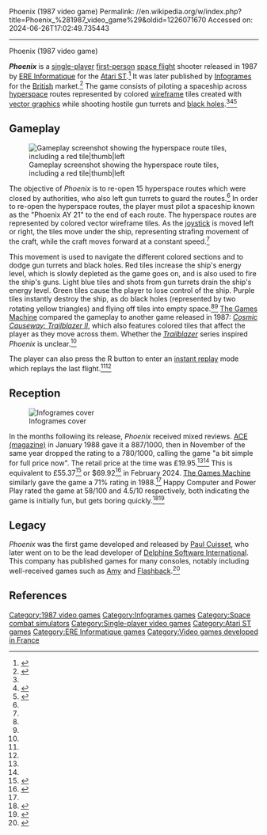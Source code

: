 Phoenix (1987 video game)
Permalink: //en.wikipedia.org/w/index.php?title=Phoenix_%281987_video_game%29&oldid=1226071670
Accessed on: 2024-06-26T17:02:49.735443



------
Phoenix (1987 video game)
{{Short description|1987 video game}}

{{Infobox videogame
| title = Phoenix
| publisher = [[ERE Informatique]]<br/>[[Infogrames]]
| writer = Patrick Guillemet<br/>Paul Cuisset
| artist = Christophe Bonnet<br/>Michel Rho
| composer = [[Philippe Ulrich]]
| platforms = [[Atari ST]]
| released = 1987
| genre = [[Space combat game]]
| modes = single-player
| programmer = Patrick Guillemet<br/>[[Paul Cuisset]]
| image = Phoenix 1987 cover art.jpg
| caption = ERE Informatique cover
}}

'''''Phoenix''''' is a [[Single-player video game|single-player]] [[First-person shooter|first-person]] [[Space flight simulation game|space flight]] shooter released in 1987 by [[ERE Informatique]] for the [[Atari ST]].<ref name=":1">{{Cite web |title=Phoenix (1987) |url=https://www.mobygames.com/game/53205/phoenix/ |access-date=2024-02-04 |website=MobyGames |language=en}}</ref> It was later published by [[Infogrames]] for the [[United Kingdom|British]] market.<ref name=":0">{{Cite book |url=http://archive.org/details/thegamesmachine-magazine-03 |title=The Games Machine Magazine Issue 03}}</ref> The game consists of piloting a spaceship across [[hyperspace]] routes represented by colored [[Wire-frame model|wireframe]] tiles created with [[vector graphics]] while shooting hostile gun turrets and [[Black hole|black holes]].<ref name=":0" /><ref name=":2">{{Cite book |url=http://archive.org/details/ace-magazine-04 |title=ACE Magazine Issue 04 |date=January 1988}}</ref><ref name=":3">{{Cite book |url=http://archive.org/details/ace-magazine-13 |title=ACE Magazine Issue 13 |date=November 1988}}</ref>

== Gameplay ==
[[File:Phoenix-1987-screenshot.png|Gameplay screenshot showing the hyperspace route tiles, including a red tile|thumb|left]]

The objective of ''Phoenix'' is to re-open 15 hyperspace routes which were closed by authorities, who also left gun turrets to guard the routes.<ref name=":1" /> In order to re-open the hyperspace routes, the player must pilot a spaceship known as the "Phoenix AY 21" to the end of each route. The hyperspace routes are represented by colored vector wireframe tiles. As the [[joystick]] is moved left or right, the tiles move under the ship, representing strafing movement of the craft, while the craft moves forward at a constant speed.<ref name=":0" />

This movement is used to navigate the different colored sections and to dodge gun turrets and black holes. Red tiles increase the ship's energy level, which is slowly depleted as the game goes on, and is also used to fire the ship's guns. Light blue tiles and shots from gun turrets drain the ship's energy level. Green tiles cause the player to lose control of the ship. Purple tiles instantly destroy the ship, as do black holes (represented by two rotating yellow triangles) and flying off tiles into empty space.<ref name=":1" /><ref name=":0" /> [[The Games Machine]] compared the gameplay to another game released in 1987: ''[[Cosmic Causeway: Trailblazer II]]'', which also features colored tiles that affect the player as they move across them. Whether the [[Trailblazer (video game)|''Trailblazer'']] series inspired ''Phoenix'' is unclear.<ref name=":0" />

The player can also press the R button to enter an [[instant replay]] mode which replays the last flight.<ref name=":1" /><ref name=":0" />

== Reception ==
[[File:Phoenix 1987 cover art 2.webp|thumb|Infogrames cover]]

In the months following its release, ''Phoenix'' received mixed reviews. [[ACE (magazine)]] in January 1988 gave it a 887/1000, then in November of the same year dropped the rating to a 780/1000, calling the game "a bit simple for full price now". The retail price at the time was £19.95.<ref name=":2" /><ref name=":3" /> This is equivalent to £55.37<ref>{{Cite web |title=Inflation calculator |url=https://www.bankofengland.co.uk/monetary-policy/inflation/inflation-calculator |access-date=2024-02-10 |website=www.bankofengland.co.uk |language=en}}</ref> or $69.92<ref>{{Cite web |title=Xe Currency Converter - Live Exchange Rates Today |url=https://www.xe.com/currencyconverter/ |access-date=2024-02-10 |website=www.xe.com}}</ref> in February 2024. [[The Games Machine]] similarly gave the game a 71% rating in 1988.<ref name=":0" /> Happy Computer and Power Play rated the game at 58/100 and 4.5/10 respectively, both indicating the game is initially fun, but gets boring quickly.<ref>{{Cite web |title=Kultboy.com - DIE Kult-Seite über die alten Spiele-Magazine und Retro-Games! |url=https://www.kultboy.com/index.php?site=t&id=4498 |access-date=2024-02-07 |website=www.kultboy.com}}</ref><ref>{{Cite web |title=Kultpower Archiv: Komplettscan Powerplay 3/1988 |url=https://www.kultpower.de/archiv/heft_powerplay_1988-03_seite78 |access-date=2024-02-07 |website=www.kultpower.de}}</ref>

== Legacy ==
''Phoenix'' was the first game developed and released by [[Paul Cuisset]], who later went on to be the lead developer of [[Delphine Software International]]. This company has published games for many consoles, notably including well-received games such as [[Amy (video game)|Amy]] and [[Flashback (1992 video game)|Flashback]].<ref>{{Cite web |title=Delphine Software International |url=https://www.mobygames.com/company/105/delphine-software-international/ |access-date=2024-02-10 |website=MobyGames |language=en}}</ref>

== References ==
{{reflist}}

[[Category:1987 video games]]
[[Category:Infogrames games]]
[[Category:Space combat simulators]]
[[Category:Single-player video games]]
[[Category:Atari ST games]]
[[Category:ERE Informatique games]]
[[Category:Video games developed in France]]